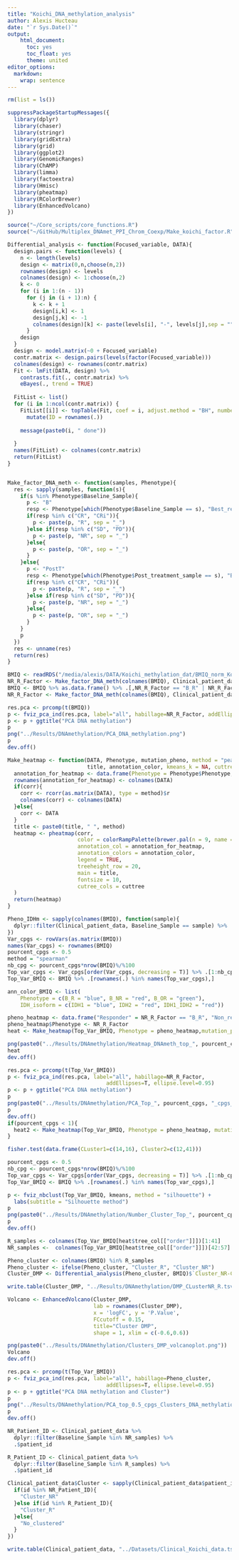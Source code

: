 ```yaml
---
title: "Koichi_DNA_methylation_analysis"
author: Alexis Hucteau
date: "`r Sys.Date()`"
output:
    html_document:
      toc: yes
      toc_float: yes
      theme: united
editor_options:
  markdown:
    wrap: sentence
---
```


```r
rm(list = ls())
```


```r
suppressPackageStartupMessages({
  library(dplyr)
  library(chaser)
  library(stringr)
  library(gridExtra)
  library(grid)
  library(ggplot2)
  library(GenomicRanges)
  library(ChAMP)
  library(limma)
  library(factoextra)
  library(Hmisc)
  library(pheatmap)
  library(RColorBrewer)
  library(EnhancedVolcano)
})

source("~/Core_scripts/core_functions.R")
source("~/GitHub/Multiplex_DNAmet_PPI_Chrom_Coexp/Make_koichi_factor.R")
```

```r
Differential_analysis <- function(Focused_variable, DATA){
  design.pairs <- function(levels) {
    n <- length(levels)
    design <- matrix(0,n,choose(n,2))
    rownames(design) <- levels
    colnames(design) <- 1:choose(n,2)
    k <- 0
    for (i in 1:(n - 1))
      for (j in (i + 1):n) {
        k <- k + 1
        design[i,k] <- 1
        design[j,k] <- -1
        colnames(design)[k] <- paste(levels[i], "-", levels[j],sep = "")
      }
    design
  }
  design <- model.matrix(~0 + Focused_variable)
  contr.matrix <- design.pairs(levels(factor(Focused_variable)))
  colnames(design) <- rownames(contr.matrix)   
  Fit <- lmFit(DATA, design) %>%
    contrasts.fit(., contr.matrix) %>%
    eBayes(., trend = TRUE)
  
  FitList <- list()
  for (i in 1:ncol(contr.matrix)) {
    FitList[[i]] <- topTable(Fit, coef = i, adjust.method = "BH", number = nrow(DATA)) %>%
      mutate(ID = rownames(.))
    
    message(paste0(i, " done"))
    
  }
  names(FitList) <- colnames(contr.matrix)
  return(FitList)
}


Make_factor_DNA_meth <- function(samples, Phenotype){
  res <- sapply(samples, function(s){
    if(s %in% Phenotype$Baseline_Sample){
      p <- "B"
      resp <- Phenotype[which(Phenotype$Baseline_Sample == s), "Best_response"][1]
      if(resp %in% c("CR", "CRi")){
        p <- paste(p, "R", sep = "_")
      }else if(resp %in% c("SD", "PD")){
        p <- paste(p, "NR", sep = "_")
      }else{
        p <- paste(p, "OR", sep = "_")
      }
    }else{
      p <- "PostT"
      resp <- Phenotype[which(Phenotype$Post_treatment_sample == s), "Best_response"][1]
      if(resp %in% c("CR", "CRi")){
        p <- paste(p, "R", sep = "_")
      }else if(resp %in% c("SD", "PD")){
        p <- paste(p, "NR", sep = "_")
      }else{
        p <- paste(p, "OR", sep = "_")
      }
    }
    p
  })
  res <- unname(res)
  return(res)
}
```

```r
BMIQ <- readRDS("/media/alexis/DATA/Koichi_methylation_dat/BMIQ_norm_Koichi_samples.Rdata")
NR_R_Factor <- Make_factor_DNA_meth(colnames(BMIQ), Clinical_patient_data)
BMIQ <- BMIQ %>% as.data.frame() %>% .[,NR_R_Factor == "B_R" | NR_R_Factor == "B_NR" | NR_R_Factor == "B_OR"]
NR_R_Factor <- Make_factor_DNA_meth(colnames(BMIQ), Clinical_patient_data)
```


```r
res.pca <- prcomp(t(BMIQ))
p <- fviz_pca_ind(res.pca, label="all", habillage=NR_R_Factor, addEllipses=T, ellipse.level=0.95)
p <- p + ggtitle("PCA DNA methylation")
p
png("../Results/DNAmethylation/PCA_DNA_methylation.png")
p
dev.off()
```

```r
Make_heatmap <- function(DATA, Phenotype, mutation_pheno, method = "pearson", 
                         title, annotation_color, kmeans_k = NA, cuttree = NA, corr=T) {
  annotation_for_heatmap <- data.frame(Phenotype = Phenotype$Phenotype, IDH_isoform = mutation_pheno)
  rownames(annotation_for_heatmap) <- colnames(DATA)
  if(corr){
    corr <- rcorr(as.matrix(DATA), type = method)$r
    colnames(corr) <- colnames(DATA)
  }else{
    corr <- DATA
  }
  title <- paste0(title, " ", method)
  heatmap <- pheatmap(corr, 
                      color = colorRampPalette(brewer.pal(n = 9, name = "YlOrRd"))(100),
                      annotation_col = annotation_for_heatmap,
                      annotation_colors = annotation_color,
                      legend = TRUE,
                      treeheight_row = 20,
                      main = title, 
                      fontsize = 10,
                      cutree_cols = cuttree
  )
  return(heatmap)
}
```



```r
Pheno_IDHm <- sapply(colnames(BMIQ), function(sample){
  dplyr::filter(Clinical_patient_data, Baseline_Sample == sample) %>% .$IDH_isoform
})
Var_cpgs <- rowVars(as.matrix(BMIQ))
names(Var_cpgs) <- rownames(BMIQ)
pourcent_cpgs <- 0.5
method = "spearman"
nb_cpg <- pourcent_cpgs*nrow(BMIQ)%/%100 
Top_var_cpgs <- Var_cpgs[order(Var_cpgs, decreasing = T)] %>% .[1:nb_cpg]
Top_Var_BMIQ <- BMIQ %>% .[rownames(.) %in% names(Top_var_cpgs),]

ann_color_BMIQ <- list(
    Phenotype = c(B_R = "blue", B_NR = "red", B_OR = "green"),
    IDH_isoform = c(IDH1 = "blue", IDH2 = "red", IDH1_IDH2 = "red"))

pheno_heatmap <- data.frame("Responder" = NR_R_Factor == "B_R", "Non_responder" = NR_R_Factor == "B_NR")
pheno_heatmap$Phenotype <- NR_R_Factor
heat <- Make_heatmap(Top_Var_BMIQ, Phenotype = pheno_heatmap,mutation_pheno = Pheno_IDHm, title = paste0("Patient correlation of Top ", pourcent_cpgs, "% variable cpg"), annotation_color = ann_color_BMIQ, method = method)

png(paste0("../Results/DNAmethylation/Heatmap_DNAmeth_top_", pourcent_cpgs,"_", method, "_method_Koichi_data.png"))
heat
dev.off()

res.pca <- prcomp(t(Top_Var_BMIQ))
p <- fviz_pca_ind(res.pca, label="all", habillage=NR_R_Factor,
                               addEllipses=T, ellipse.level=0.95)
p <- p + ggtitle("PCA DNA methylation")
p
png(paste0("../Results/DNAmethylation/PCA_Top_", pourcent_cpgs, "_cpgs_DNA_methylation.png"))
p
dev.off()
if(pourcent_cpgs < 1){
  heat2 <- Make_heatmap(Top_Var_BMIQ, Phenotype = pheno_heatmap, mutation_pheno = Pheno_IDHm, title = paste0("Patient correlation of Top ", pourcent_cpgs, "% variable cpg"), annotation_color = ann_color_BMIQ, method = method, corr = F)
}
```

```r
fisher.test(data.frame(CLuster1=c(14,16), Cluster2=c(12,41)))
```


```r
pourcent_cpgs <- 0.5
nb_cpg <- pourcent_cpgs*nrow(BMIQ)%/%100 
Top_var_cpgs <- Var_cpgs[order(Var_cpgs, decreasing = T)] %>% .[1:nb_cpg]
Top_Var_BMIQ <- BMIQ %>% .[rownames(.) %in% names(Top_var_cpgs),]

p <- fviz_nbclust(Top_Var_BMIQ, kmeans, method = "silhouette") +
  labs(subtitle = "Silhouette method")
p
png(paste0("../Results/DNAmethylation/Number_Cluster_Top_", pourcent_cpgs, "_cpgs_DNA_methylation.png"))
p
dev.off() 
```

```r
R_samples <- colnames(Top_Var_BMIQ[heat$tree_col[["order"]]])[1:41]
NR_samples <-  colnames(Top_Var_BMIQ[heat$tree_col[["order"]]])[42:57]
```

```r
Pheno_cluster <- colnames(BMIQ) %in% R_samples
Pheno_cluster <- ifelse(Pheno_cluster, "Cluster_R", "Cluster_NR")
Cluster_DMP <- Differential_analysis(Pheno_cluster, BMIQ)$`Cluster_NR-Cluster_R`

write.table(Cluster_DMP, "../Results/DNAmethylation/DMP_CLusterNR_R.tsv", sep = "\t", row.names = F, quote = F)

Volcano <- EnhancedVolcano(Cluster_DMP, 
                           lab = rownames(Cluster_DMP), 
                           x = 'logFC', y = 'P.Value', 
                           FCcutoff = 0.15, 
                           title="Cluster DMP", 
                           shape = 1, xlim = c(-0.6,0.6))

png(paste0("../Results/DNAmethylation/Clusters_DMP_volcanoplot.png"))
Volcano
dev.off()
```

```r
res.pca <- prcomp(t(Top_Var_BMIQ))
p <- fviz_pca_ind(res.pca, label="all", habillage=Pheno_cluster,
                               addEllipses=T, ellipse.level=0.95)
p <- p + ggtitle("PCA DNA methylation and Cluster")
p
png("../Results/DNAmethylation/PCA_top_0.5_cpgs_Clusters_DNA_methylation.png")
p
dev.off()
```

```r
NR_Patient_ID <- Clinical_patient_data %>% 
  dplyr::filter(Baseline_Sample %in% NR_samples) %>% 
  .$patient_id

R_Patient_ID <- Clinical_patient_data %>% 
  dplyr::filter(Baseline_Sample %in% R_samples) %>% 
  .$patient_id

Clinical_patient_data$Cluster <- sapply(Clinical_patient_data$patient_id, function(id){
  if(id %in% NR_Patient_ID){
    "Cluster_NR"
  }else if(id %in% R_Patient_ID){
    "Cluster_R"
  }else{
    "No_clustered"
  }
})

write.table(Clinical_patient_data, "../Datasets/Clinical_Koichi_data.tsv", sep = "\t", row.names = F)
```
